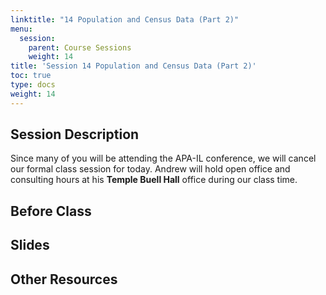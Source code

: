 ```yaml
---
linktitle: "14 Population and Census Data (Part 2)"
menu:
  session:
    parent: Course Sessions
    weight: 14
title: 'Session 14 Population and Census Data (Part 2)'
toc: true
type: docs
weight: 14
---
```


## Session Description

Since many of you will be attending the APA-IL conference, we will cancel our formal class session for today. Andrew will hold open office and consulting hours at his **Temple Buell Hall** office during our class time.

## Before Class

## Slides

## Other Resources
